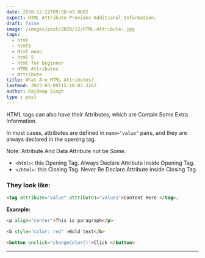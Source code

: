 ```yaml
---
date: 2020-12-22T09:58:43.000Z
expect: HTML Attribute Provides Additional Information.
draft: false
image: /images/post/2020/12/HTML-Attribute-.jpg
tags:
  - html
  - html5
  - Html mean
  - html 5
  - html for beginner
  - HTML Attributes
  - Attribute
title: What Are HTML Attributes?
lastmod: 2023-03-09T15:10:07.326Z
author: Rajdeep Singh
type : post
---
```


HTML tags can also have their Attributes, which are Contain Some Extra
Information.

In most cases, attributes are defined in `name="value"` pairs, and they are
always declared in the opening tag.

Note: Attribute And Data Attribute not be Some.

- `<html>`: this Opening Tag. Always Declare Attribute Inside Opening Tag.
- `</html>`: this Closing Tag. Never Be Declare Attribute inside Closing Tag.

### **They look like:**

```html
<tag attribute="value" attribute1="value1">Content Here </tag>.
```

**Example:**

```html
<p align="center">This is paragraph</p>

<b style="color: red" >Bold text</b>

<button onclick="changeColor()">Click </button>
```

---
